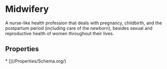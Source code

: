   
# Midwifery

A nurse-like health profession that deals with pregnancy, childbirth, and the postpartum period (including care of the newborn), besides sexual and reproductive health of women throughout their lives.

## Properties

<Grid>
* [](/Properties/Schema.org/)
</Grid>

